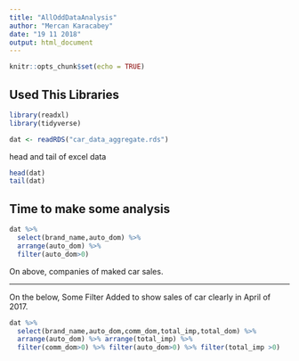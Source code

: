 ```yaml
---
title: "AllOddDataAnalysis"
author: "Mercan Karacabey"
date: "19 11 2018"
output: html_document
---
```


```r
knitr::opts_chunk$set(echo = TRUE)
```

## Used This Libraries
```r
library(readxl)
library(tidyverse)
```

```r
dat <- readRDS("car_data_aggregate.rds")
```


head and tail of excel data

```r
head(dat)
tail(dat)
```

## Time to make some analysis

```r
dat %>% 
  select(brand_name,auto_dom) %>% 
  arrange(auto_dom) %>% 
  filter(auto_dom>0)
```

On above, companies of maked car sales.

-----------------------------------------------------------------------------------------

On the below, Some Filter Added to show sales of car clearly in April of 2017.

```r
dat %>% 
  select(brand_name,auto_dom,comm_dom,total_imp,total_dom) %>% 
  arrange(auto_dom) %>% arrange(total_imp) %>%
  filter(comm_dom>0) %>% filter(auto_dom>0) %>% filter(total_imp >0)
```